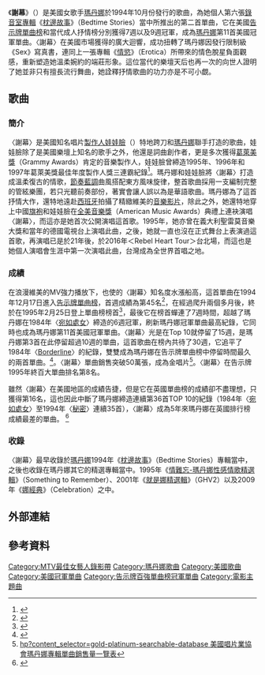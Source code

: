{{noteTA
|2=zh-cn:麦当娜; zh-hk:麥當娜; zh-tw:瑪丹娜;
|G1=Show
}}
{{Infobox single
| Name           = 謝幕<br />Take a Bow
| Cover          = 
| Artist         = [[瑪丹娜|瑪丹娜]]
| Album          = [[Bedtime_Stories_(麥當娜專輯)|枕邊故事]]
| B-side         = "Take a Bow" (InDaSoul Mix)
| Released       = 1994年10月28日
| Format         = [[CD|CD]], maxi single
| Recorded       = 1994年
| Genre          = [[節奏藍調|節奏藍調]]
| Length         = 5:21
| Label          = {{flat list|
* Maverick
* [[Sire唱片公司|Sire唱片公司]]
* [[華納兄弟|華納兄弟]]}}
| Writer         = {{flat list|
* Madonna
* [[娃娃臉_(藝人)|Babyface]]}}
| Producer       = {{flat list|
* Madonna
* Babyface}}
| Last single    = "[[Secret_(麥當娜歌曲)|Secret]]"<br />(1994)
| This single    = "'''Take a Bow'''"<br />(1994)
| Next single    = "[[Bedtime_Story_(麥當娜歌曲)|Bedtime Story]]"<br />(1995)
}}
《'''謝幕'''》（{{lang|en|'''Take a Bow'''}}）是美國女歌手[[瑪丹娜|瑪丹娜]]於1994年10月份發行的歌曲，為她個人第六張[[錄音室專輯|錄音室專輯]]《[[Bedtime_Stories_(麥當娜專輯)|枕邊故事]]》（Bedtime Stories）當中所推出的第二首單曲，它在美國[[Billboard_Hot_100|告示牌單曲榜]]和當代成人抒情榜分別獲得7週以及9週冠軍，成為[[瑪丹娜|瑪丹娜]]第11首美國冠軍單曲。〈謝幕〉在美國市場獲得的廣大迴響，成功扭轉了瑪丹娜因發行限制級《Sex》寫真書，連同上一張專輯《[[Erotica_(麥當娜專輯)|情慾]]》（Erotica）所帶來的情色脫星負面觀感，重新塑造她溫柔婉約的端莊形象。這位當代的樂壇天后也再一次的向世人證明了她並非只有擅長流行舞曲，她詮釋抒情歌曲的功力亦是不可小覷。

==歌曲==
===簡介===
〈謝幕〉是美國知名唱片[[製作人|製作人]][[娃娃臉_(藝人)|娃娃臉]]（{{lang|en|Babyface}}）特地跨刀和[[瑪丹娜|瑪丹娜]]聯手打造的歌曲，娃娃臉除了是美國樂壇上知名的歌手之外，他還是詞曲創作者，更是多次獲得[[葛萊美獎|葛萊美獎]]（Grammy Awards）肯定的音樂製作人，娃娃臉曾締造1995年、1996年和1997年葛萊美獎最佳年度製作人獎三連霸紀錄<ref>{{Cite web |url=http://www.grammy.com/nominees/search?artist=Babyface+&field_nominee_work_value=&year=All&genre=All |title=美國葛萊美獎官網Babyface資料庫 |accessdate=2015-01-17 |archive-date=2015-07-11 |archive-url=https://web.archive.org/web/20150711014218/https://www.grammy.com/nominees/search?artist=Babyface+&field_nominee_work_value=&year=All&genre=All |dead-url=no }}</ref>。瑪丹娜和娃娃臉將〈謝幕〉打造成溫柔復古的情歌，[[節奏藍調|節奏藍調]]曲風搭配東方風味旋律，整首歌曲採用一支編制完整的管絃樂團，若只光聽前奏部份，著實會讓人誤以為是華語歌曲。瑪丹娜為了這首抒情大作，還特地遠赴[[西班牙|西班牙]]拍攝了精緻維美的[[音樂影片|音樂影片]]，除此之外，她還特地穿上中國[[旗袍|旗袍]]和娃娃臉在[[全美音樂獎|全美音樂獎]]（American Music Awards）典禮上連袂演唱〈謝幕〉，而這亦是她首次公開演唱這首歌。1995年，她亦曾在義大利聖雷莫音樂大獎和當年的德國電視台上演唱此曲，之後，她就一直也沒在正式舞台上表演過這首歌，再演唱已是於21年後，於2016年＜Rebel Heart Tour＞台北場，而這也是她個人演唱會生涯中第一次演唱此曲，台灣成為全世界首唱之地。

===成績===
在浪漫維美的MV強力播放下，也使的〈謝幕〉知名度水漲船高，這首單曲在1994年12月17日進入[[Billboard_Hot_100|告示牌單曲榜]]，首週成績為第45名<ref>{{Cite web |url=http://www.billboard.com/charts/hot-100/1994-12-17 |title=1994-12-17告示牌單曲榜 |accessdate=2015-01-16 |archive-date=2015-01-16 |archive-url=https://web.archive.org/web/20150116020317/http://www.billboard.com/charts/hot-100/1994-12-17 |dead-url=no }}</ref>，在經過爬升兩個多月後，終於在1995年2月25日登上單曲榜榜首<ref>{{Cite web |url=http://www.billboard.com/charts/hot-100/1995-02-25 |title=1995-02-25告示牌單曲榜 |accessdate=2015-01-16 |archive-date=2015-01-27 |archive-url=https://web.archive.org/web/20150127181747/http://www.billboard.com/charts/hot-100/1995-02-25 |dead-url=no }}</ref>，最後它在榜首蟬連了7週時間，超越了瑪丹娜在1984年〈[[宛如處女_(歌曲)|宛如處女]]〉締造的6週冠軍，刷新瑪丹娜冠軍單曲最高紀錄，它同時也成為瑪丹娜第11首美國冠軍單曲。〈謝幕〉光是在Top 10就停留了15週，是瑪丹娜第3首在此停留超過10週的單曲，這首歌曲在榜內共待了30週，它追平了1984年〈[[Borderline_(歌曲)|Borderline]]〉的紀錄，雙雙成為瑪丹娜在告示牌單曲榜中停留時間最久的兩首單曲。<ref>{{Cite web |url=http://www.billboard.com/artist/308786/madonna/chart?page=2&f=379 |title=美國告示牌官網瑪丹娜單曲資料庫 |accessdate=2015-01-16 |archive-date=2015-03-11 |archive-url=https://web.archive.org/web/20150311053715/http://www.billboard.com/artist/308786/madonna/chart?page=2&f=379 |dead-url=no }}</ref>。〈謝幕〉單曲銷售突破50萬張，成為金唱片<ref>[http://www.riaa.com/goldandplatinumdata.p hp?content_selector=gold-platinum-searchable-database 美國唱片業協會瑪丹娜專輯單曲銷售量一覽表]</ref>。〈謝幕〉在告示牌1995年終百大單曲排名第8名。

雖然〈謝幕〉在美國地區的成績告捷，但是它在英國單曲榜的成績卻不盡理想，只獲得第16名，這也因此中斷了瑪丹娜締造連續第36首TOP 10的紀錄（1984年〈[[宛如處女_(歌曲)|宛如處女]]〉至1994年〈[[秘密_(瑪丹娜歌曲)|秘密]]〉連續35首），〈謝幕〉成為5年來瑪丹娜在英國排行榜成績最差的單曲。
<ref>{{Cite web |url=http://www.officialcharts.com/artist/_/madonna/ |title=英國官方排行榜瑪丹娜資料庫 |accessdate=2015-01-16 |archive-date=2015-01-19 |archive-url=https://web.archive.org/web/20150119173628/http://www.officialcharts.com/artist/_/madonna |dead-url=no }}</ref>

===收錄===
〈謝幕〉最早收錄於[[瑪丹娜|瑪丹娜]]1994年《[[Bedtime_Stories_(麥當娜專輯)|枕邊故事]]》（Bedtime Stories）專輯當中，之後也收錄在瑪丹娜其它的精選專輯當中。1995年《[[Something_to_Remember|情難忘-瑪丹娜性感情歌精選輯]]》（Something to Remember）、2001年《[[GHV2|就是娜精選輯]]》（GHV2）以及2009年《[[Celebration_(麥當娜專輯)|娜經典]]》（Celebration）之中。

==外部連結==
{{瑪丹娜}}
{{瑪丹娜歌曲}}
==參考資料==
{{reflist|2}}
{{DEFAULTSORT:Take A Bow}}
[[Category:MTV最佳女藝人錄影帶|Category:MTV最佳女藝人錄影帶]]
[[Category:瑪丹娜歌曲|Category:瑪丹娜歌曲]]
[[Category:美國歌曲|Category:美國歌曲]]
[[Category:美國冠軍單曲|Category:美國冠軍單曲]]
[[Category:告示牌百強單曲榜冠軍單曲|Category:告示牌百強單曲榜冠軍單曲]]
[[Category:電影主題曲|Category:電影主題曲]]